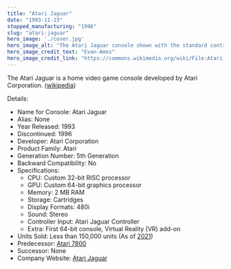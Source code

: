 ```yaml
---
title: "Atari Jaguar"
date: "1993-11-23"
stopped_manufacturing: "1996"
slug: "atari-jaguar"
hero_image: './cover.jpg'
hero_image_alt: "The Atari Jaguar console shown with the standard controller. The Jaguar was a fifth generation gaming console released by Atari Corp. in 1993. Using a 3 chip, 5 processor design, it had a powerful (for its time) architecture, but games generally didn't fully utilize it due to the difficult nature of programming for it. It had a small game library with titles mostly published by Atari, a company that was had constant difficulties getting back in the dedicated gaming market after the Atari 2600. It was Atari's Corps last gaming console, as it took itself out of the gaming market after the huge failure of the console."
hero_image_credit_text: "Evan-Amos"
hero_image_credit_link: "https://commons.wikimedia.org/wiki/File:Atari-Jaguar-Console-Set.jpg"
---
```


The Atari Jaguar is a home video game console developed by Atari Corporation. ([wikipedia](https://en.wikipedia.org/wiki/Atari_Jaguar))

Details:
- Name for Console: Atari Jaguar
- Alias: None
- Year Released: 1993
- Discontinued: 1996
- Developer: Atari Corporation
- Product Family: Atari
- Generation Number: 5th Generation
- Backward Compatibility: No
- Specifications:
	- CPU: Custom 32-bit RISC processor
	- GPU: Custom 64-bit graphics processor
	- Memory: 2 MB RAM
	- Storage: Cartridges
	- Display Formats: 480i
	- Sound: Stereo
	- Controller Input: Atari Jaguar Controller
	- Extra: First 64-bit console, Virtual Reality (VR) add-on
- Units Sold: Less than 150,000 units (As of [2021](https://en.wikipedia.org/wiki/Atari_Jaguar))
- Predecessor: [Atari 7800](https://en.wikipedia.org/wiki/Atari_7800)
- Successor: None
- Company Website: [Atari Jaguar](https://www.atariage.com/Jaguar/history.html)

